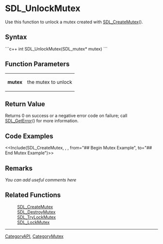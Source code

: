 <!-- pragma section-numbers off -->
<!-- pragma camelcase off -->

= SDL_UnlockMutex =
Use this function to unlock a mutex created with [[SDL_CreateMutex]]().


== Syntax ==
```c++
int SDL_UnlockMutex(SDL_mutex* mutex)
```

== Function Parameters ==
{|
|'''mutex''' 
|the mutex to unlock
|}

== Return Value ==
Returns 0 on success or a negative error code on failure; call [[SDL_GetError]]() for more information.

== Code Examples ==
<<Include(SDL_CreateMutex, , , from="## Begin Mutex Example", to="## End Mutex Example")>>

== Remarks ==
''You can add useful comments here''

== Related Functions ==
:[[SDL_CreateMutex]]
:[[SDL_DestroyMutex]]
:[[SDL_TryLockMutex]]
:[[SDL_LockMutex]]

----
[[CategoryAPI]], [[CategoryMutex]]
